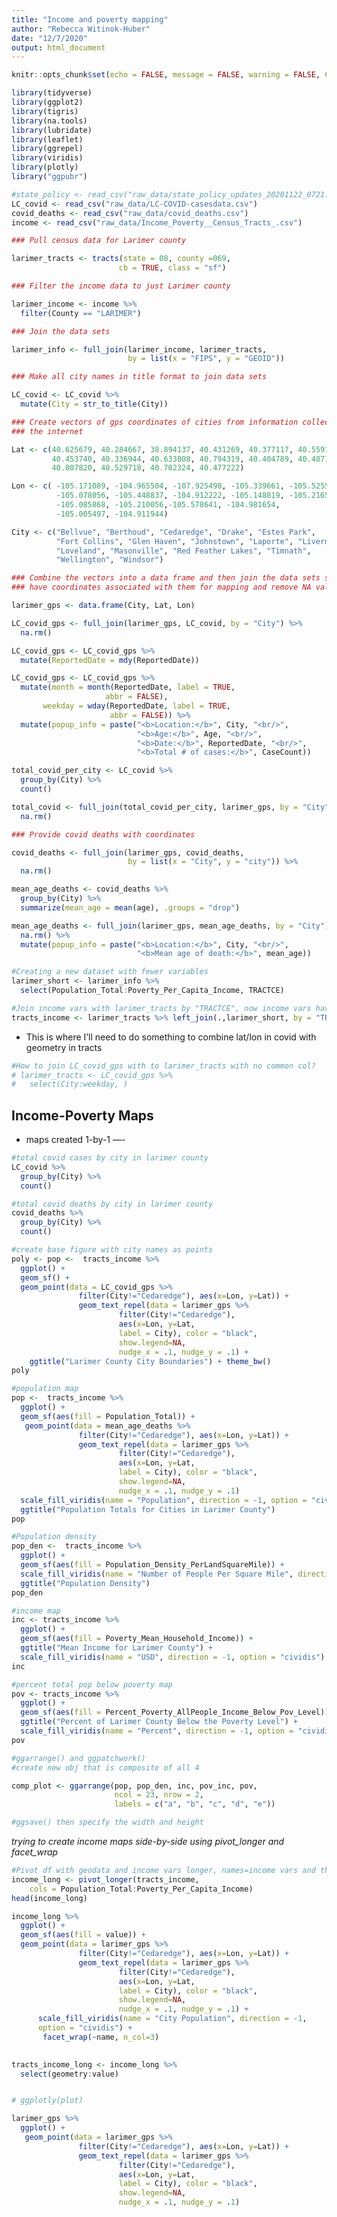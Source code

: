 ```yaml
---
title: "Income and poverty mapping"
author: "Rebecca Witinok-Huber"
date: "12/7/2020"
output: html_document
---
```


```r
knitr::opts_chunk$set(echo = FALSE, message = FALSE, warning = FALSE, CB = FALSE)
```


```r
library(tidyverse)
library(ggplot2)
library(tigris)
library(na.tools)
library(lubridate)
library(leaflet)
library(ggrepel)
library(viridis)
library(plotly)
library("ggpubr")

#state_policy <- read_csv("raw_data/state_policy_updates_20201122_0721.csv")
LC_covid <- read_csv("raw_data/LC-COVID-casesdata.csv")
covid_deaths <- read_csv("raw_data/covid_deaths.csv")
income <- read_csv("raw_data/Income_Poverty__Census_Tracts_.csv")

### Pull census data for Larimer county 

larimer_tracts <- tracts(state = 08, county =069, 
                        cb = TRUE, class = "sf")
```


```r
### Filter the income data to just Larimer county

larimer_income <- income %>%
  filter(County == "LARIMER")

### Join the data sets 

larimer_info <- full_join(larimer_income, larimer_tracts, 
                          by = list(x = "FIPS", y = "GEOID"))

### Make all city names in title format to join data sets

LC_covid <- LC_covid %>% 
  mutate(City = str_to_title(City))

### Create vectors of gps coordinates of cities from information collected from
### the internet

Lat <- c(40.625679, 40.284667, 38.894137, 40.431269, 40.377117, 40.559167, 
         40.453740, 40.336944, 40.633808, 40.794319, 40.404789, 40.487171,
         40.807820, 40.529718, 40.702324, 40.477222)

Lon <- c( -105.171089, -104.965504, -107.925498, -105.339661, -105.525514,
          -105.078056, -105.448837, -104.912222, -105.148819, -105.216579,
          -105.085868, -105.210056,-105.578641, -104.981654, 
          -105.005497, -104.911944)

City <- c("Bellvue", "Berthoud", "Cedaredge", "Drake", "Estes Park",
          "Fort Collins", "Glen Haven", "Johnstown", "Laporte", "Livermore",
          "Loveland", "Masonville", "Red Feather Lakes", "Timnath", 
          "Wellington", "Windsor")

### Combine the vectors into a data frame and then join the data sets so cities
### have coordinates associated with them for mapping and remove NA values

larimer_gps <- data.frame(City, Lat, Lon)

LC_covid_gps <- full_join(larimer_gps, LC_covid, by = "City") %>% 
  na.rm()

LC_covid_gps <- LC_covid_gps %>% 
  mutate(ReportedDate = mdy(ReportedDate)) 

LC_covid_gps <- LC_covid_gps %>% 
  mutate(month = month(ReportedDate, label = TRUE,
                     abbr = FALSE),
       weekday = wday(ReportedDate, label = TRUE,
                      abbr = FALSE)) %>% 
  mutate(popup_info = paste("<b>Location:</b>", City, "<br/>",
                            "<b>Age:</b>", Age, "<br/>",
                            "<b>Date:</b>", ReportedDate, "<br/>",
                            "<b>Total # of cases:</b>", CaseCount))

total_covid_per_city <- LC_covid %>% 
  group_by(City) %>% 
  count()

total_covid <- full_join(total_covid_per_city, larimer_gps, by = "City") %>% 
  na.rm()
```


```r
### Provide covid deaths with coordinates

covid_deaths <- full_join(larimer_gps, covid_deaths, 
                          by = list(x = "City", y = "city")) %>% 
  na.rm()

mean_age_deaths <- covid_deaths %>% 
  group_by(City) %>% 
  summarize(mean_age = mean(age), .groups = "drop")

mean_age_deaths <- full_join(larimer_gps, mean_age_deaths, by = "City") %>% 
  na.rm() %>% 
  mutate(popup_info = paste("<b>Location:</b>", City, "<br/>",
                            "<b>Mean age of death:</b>", mean_age))
```


```r

#Creating a new dataset with fewer variables
larimer_short <- larimer_info %>%
  select(Population_Total:Poverty_Per_Capita_Income, TRACTCE)

#Join income vars with larimer_tracts by "TRACTCE", now income vars have coords
tracts_income <- larimer_tracts %>% left_join(.,larimer_short, by = "TRACTCE") 
```


* This is where I'll need to do something to combine lat/lon in covid with 
  geometry in tracts
  
```r
#How to join LC_covid_gps with to larimer_tracts with no common col?
# larimer_tracts <- LC_covid_gps %>%
#   select(City:weekday, )
```


## Income-Poverty Maps

* maps created 1-by-1 ----
```r

#total covid cases by city in larimer county
LC_covid %>%
  group_by(City) %>%
  count()

#total covid deaths by city in larimer county
covid_deaths %>%
  group_by(City) %>%
  count()
```

```r

#create base figure with city names as points
poly <- pop <-  tracts_income %>%
  ggplot() +
  geom_sf() +
  geom_point(data = LC_covid_gps %>%
               filter(City!="Cedaredge"), aes(x=Lon, y=Lat)) +
               geom_text_repel(data = larimer_gps %>%
                        filter(City!="Cedaredge"), 
                        aes(x=Lon, y=Lat, 
                        label = City), color = "black",
                        show.legend=NA, 
                        nudge_x = .1, nudge_y = .1) +
    ggtitle("Larimer County City Boundaries") + theme_bw()
poly

#population map
pop <-  tracts_income %>%
  ggplot() +
  geom_sf(aes(fill = Population_Total)) +
   geom_point(data = mean_age_deaths %>%
               filter(City!="Cedaredge"), aes(x=Lon, y=Lat)) +
               geom_text_repel(data = larimer_gps %>%
                        filter(City!="Cedaredge"), 
                        aes(x=Lon, y=Lat, 
                        label = City), color = "black",
                        show.legend=NA, 
                        nudge_x = .1, nudge_y = .1) 
  scale_fill_viridis(name = "Population", direction = -1, option = "cividis") +
  ggtitle("Population Totals for Cities in Larimer County") 
pop

#Population density
pop_den <-  tracts_income %>%
  ggplot() +
  geom_sf(aes(fill = Population_Density_PerLandSquareMile)) +
  scale_fill_viridis(name = "Number of People Per Square Mile", direction = -1, option = "cividis") +
  ggtitle("Population Density") 
pop_den

#income map
inc <- tracts_income %>%
  ggplot() +
  geom_sf(aes(fill = Poverty_Mean_Household_Income)) +
  ggtitle("Mean Income for Larimer County") +
  scale_fill_viridis(name = "USD", direction = -1, option = "cividis")
inc

#percent total pop below poverty map
pov <- tracts_income %>%
  ggplot() +
  geom_sf(aes(fill = Percent_Poverty_AllPeople_Income_Below_Pov_Level)) +
  ggtitle("Percent of Larimer County Below the Poverty Level") +
  scale_fill_viridis(name = "Percent", direction = -1, option = "cividis")
pov

```

```r
#ggarrange() and ggpatchwork()
#create new obj that is composite of all 4 

comp_plot <- ggarrange(pop, pop_den, inc, pov_inc, pov,
                       ncol = 23, nrow = 2, 
                       labels = c("a", "b", "c", "d", "e"))

#ggsave() then specify the width and height
```


*trying to create income maps side-by-side using pivot_longer and facet_wrap*
  
```r

#Pivot df with geodata and income vars longer, names=income vars and thier values
income_long <- pivot_longer(tracts_income,
    cols = Population_Total:Poverty_Per_Capita_Income)
head(income_long)
```



```r
income_long %>%
  ggplot() +
  geom_sf(aes(fill = value)) +
  geom_point(data = larimer_gps %>%
               filter(City!="Cedaredge"), aes(x=Lon, y=Lat)) +
               geom_text_repel(data = larimer_gps %>%
                        filter(City!="Cedaredge"),
                        aes(x=Lon, y=Lat,
                        label = City), color = "black",
                        show.legend=NA,
                        nudge_x = .1, nudge_y = .1) +
      scale_fill_viridis(name = "City Population", direction = -1,
      option = "cividis") +
       facet_wrap(~name, n_col=3) 
  

tracts_income_long <- income_long %>%
  select(geometry:value)


# ggplotly(plot)
```

```r
larimer_gps %>%
  ggplot() +
   geom_point(data = larimer_gps %>%
               filter(City!="Cedaredge"), aes(x=Lon, y=Lat)) +
               geom_text_repel(data = larimer_gps %>%
                        filter(City!="Cedaredge"), 
                        aes(x=Lon, y=Lat, 
                        label = City), color = "black",
                        show.legend=NA, 
                        nudge_x = .1, nudge_y = .1)
```

